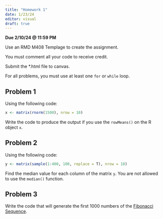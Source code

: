 ```yaml
---
title: "Homework 1"
date: 1/23/24
editor: visual
draft: true
---
```


**Due 2/10/24 \@ 11:59 PM**

Use an RMD M408 Templage to create the assignment.

You must comment all your code to receive credit.

Submit the \*.html file to canvas.

For all problems, you must use at least one `for` or `while` loop.

## Problem 1

Using the following code:

```r
x <- matrix(rnorm(1500), nrow = 10)
```

Write the code to produce the output if you use the `rowMeans()` on the R object `x`.

## Problem 2

Using the following code:

```r
y <- matrix(sample(1:400, 100, replace = T), nrow = 10)
```

Find the median value for each column of the matrix `y`. You are not allowed to use the `median()` function.

## Problem 3

Write the code that will generate the first 1000 numbers of the [Fibonacci Sequence](https://en.wikipedia.org/wiki/Fibonacci_sequence).
